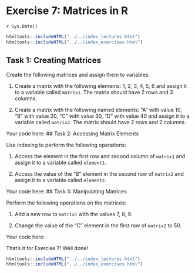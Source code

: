 # Exercise 7: Matrices in R
`r Sys.Date()`

```r
htmltools::includeHTML("../../index_lectures.html")
htmltools::includeHTML("../../index_exercises.html")
```



## Task 1: Creating Matrices

Create the following matrices and assign them to variables:

1. Create a matrix with the following elements: 1, 2, 3, 4, 5, 6 and assign
   it to a variable called `matrix1`. The matrix should have 2 rows and 3
   columns.

2. Create a matrix with the following named elements: "A" with value 10, "B"
   with value 20, "C" with value 30, "D" with value 40 and assign it to a
   variable called `matrix2`. The matrix should have 2 rows and 2 columns.

Your code here:
## Task 2: Accessing Matrix Elements

Use indexing to perform the following operations:

1. Access the element in the first row and second column of `matrix1` and
   assign it to a variable called `element1`.

2. Access the value of the "B" element in the second row of `matrix2` and
   assign it to a variable called `element2`.

Your code here:
## Task 3: Manipulating Matrices

Perform the following operations on the matrices:

1. Add a new row to `matrix1` with the values 7, 8, 9.

2. Change the value of the "C" element in the first row of `matrix2` to 50.

Your code here:

That's it for Exercise 7! Well done!


```r
htmltools::includeHTML("../../index_lectures.html")
htmltools::includeHTML("../../index_exercises.html")
```

